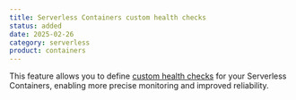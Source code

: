 ```yaml
---
title: Serverless Containers custom health checks
status: added
date: 2025-02-26
category: serverless
product: containers
---
```


This feature allows you to define [custom health checks](https://www.scaleway.com/en/docs/serverless-containers/concepts/#health-check) for your Serverless Containers, enabling more precise monitoring and improved reliability.

